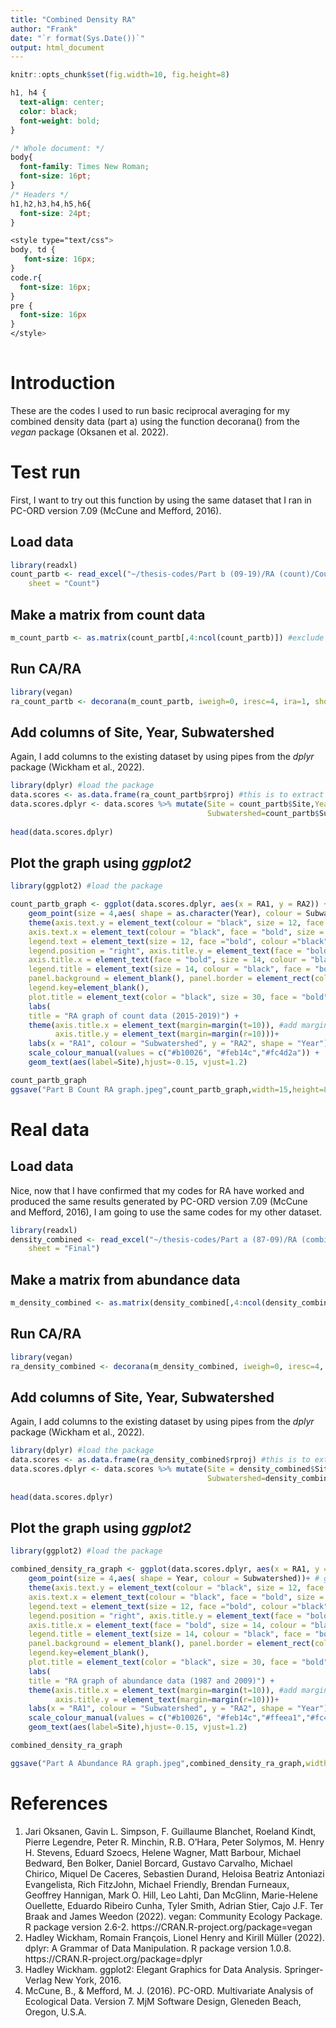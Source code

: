```yaml
---
title: "Combined Density RA"
author: "Frank"
date: "`r format(Sys.Date())`"
output: html_document
---
```


```r
knitr::opts_chunk$set(fig.width=10, fig.height=8)
```

```css
h1, h4 {
  text-align: center;
  color: black;
  font-weight: bold;
}

/* Whole document: */
body{
  font-family: Times New Roman;
  font-size: 16pt;
}
/* Headers */
h1,h2,h3,h4,h5,h6{
  font-size: 24pt;
}

<style type="text/css">
body, td {
   font-size: 16px;
}
code.r{
  font-size: 16px;
}
pre {
  font-size: 16px
}
</style>
  
```

# Introduction

These are the codes I used to run basic reciprocal averaging for my combined density data (part a) using the function decorana() from the *vegan* package (Oksanen et al. 2022).

# Test run

First, I want to try out this function by using the same dataset that I ran in PC-ORD version 7.09 (McCune and Mefford, 2016). 

## Load data


```r
library(readxl)
count_partb <- read_excel("~/thesis-codes/Part b (09-19)/RA (count)/Count Part b.xlsx", 
    sheet = "Count")
```

## Make a matrix from count data

```r
m_count_partb <- as.matrix(count_partb[,4:ncol(count_partb)]) #exclude the first column that contains SU information
```

## Run CA/RA

```r
library(vegan)
ra_count_partb <- decorana(m_count_partb, iweigh=0, iresc=4, ira=1, short=0, before=NULL, after=NULL) #no rare spp downweighting;no rescaling; basic RA; 
```

## Add columns of Site, Year, Subwatershed

Again, I add columns to the existing dataset by using pipes from the *dplyr* package (Wickham et al., 2022).

```r
library(dplyr) #load the package
data.scores <- as.data.frame(ra_count_partb$rproj) #this is to extract site scores
data.scores.dplyr <- data.scores %>% mutate(Site = count_partb$Site,Year=count_partb$Year,
                                            Subwatershed=count_partb$Subwatershed) %>% relocate(Site, Year, 
                                                                                                Subwatershed)
head(data.scores.dplyr)
```

## Plot the graph using *ggplot2*



```r
library(ggplot2) #load the package

count_partb_graph <- ggplot(data.scores.dplyr, aes(x = RA1, y = RA2)) + 
    geom_point(size = 4,aes( shape = as.character(Year), colour = Subwatershed))+ # geom_polygon(data=data.scores.dplyr,aes(x = RA1, y = RA2,group=Subwatershed),alpha=0.30); this is to add a little convex polygon to visualize the clusters better. You can try to see how it looks. 
    theme(axis.text.y = element_text(colour = "black", size = 12, face = "bold"), 
    axis.text.x = element_text(colour = "black", face = "bold", size = 12), 
    legend.text = element_text(size = 12, face ="bold", colour ="black"), 
    legend.position = "right", axis.title.y = element_text(face = "bold", size = 14), 
    axis.title.x = element_text(face = "bold", size = 14, colour = "black"), 
    legend.title = element_text(size = 14, colour = "black", face = "bold"), 
    panel.background = element_blank(), panel.border = element_rect(colour = "black", fill = NA, size = 1.2),
    legend.key=element_blank(),
    plot.title = element_text(color = "black", size = 30, face = "bold", hjust = 0.5)) + 
    labs(
    title = "RA graph of count data (2015-2019)") + 
    theme(axis.title.x = element_text(margin=margin(t=10)), #add margin to x-axis title
          axis.title.y = element_text(margin=margin(r=10)))+
    labs(x = "RA1", colour = "Subwatershed", y = "RA2", shape = "Year")  + 
    scale_colour_manual(values = c("#b10026", "#feb14c","#fc4d2a")) +
    geom_text(aes(label=Site),hjust=-0.15, vjust=1.2)

count_partb_graph
ggsave("Part B Count RA graph.jpeg",count_partb_graph,width=15,height=8)

```

# Real data

## Load data

Nice, now that I have confirmed that my codes for RA have worked and produced the same results generated by PC-ORD version 7.09 (McCune and Mefford, 2016), I am going to use the same codes for my other dataset.

```r
library(readxl)
density_combined <- read_excel("~/thesis-codes/Part a (87-09)/RA (combined density)/density_combined.xlsx", 
    sheet = "Final")
```

## Make a matrix from abundance data

```r
m_density_combined <- as.matrix(density_combined[,4:ncol(density_combined)]) #exclude the first column that contains SU information
```

## Run CA/RA

```r
library(vegan)
ra_density_combined <- decorana(m_density_combined, iweigh=0, iresc=4, ira=1, short=0, before=NULL, after=NULL) #no rare spp downweighting;no rescaling; basic RA; 
```

## Add columns of Site, Year, Subwatershed

Again, I add columns to the existing dataset by using pipes from the *dplyr* package (Wickham et al., 2022).

```r
library(dplyr) #load the package
data.scores <- as.data.frame(ra_density_combined$rproj) #this is to extract site scores
data.scores.dplyr <- data.scores %>% mutate(Site = density_combined$Site,Year=density_combined$Year,
                                            Subwatershed=density_combined$Subwatershed) %>% relocate(Site, Year, 
                                                                                                     Subwatershed)
head(data.scores.dplyr)
```

## Plot the graph using *ggplot2*

```r
library(ggplot2) #load the package

combined_density_ra_graph <- ggplot(data.scores.dplyr, aes(x = RA1, y = RA2)) + 
    geom_point(size = 4,aes( shape = Year, colour = Subwatershed))+ # geom_polygon(data=data.scores.dplyr,aes(x = RA1, y = RA2,group=Subwatershed),alpha=0.30); this is to add a little convex polygon to visualize the clusters better. You can try to see how it looks. 
    theme(axis.text.y = element_text(colour = "black", size = 12, face = "bold"), 
    axis.text.x = element_text(colour = "black", face = "bold", size = 12), 
    legend.text = element_text(size = 12, face ="bold", colour ="black"), 
    legend.position = "right", axis.title.y = element_text(face = "bold", size = 14), 
    axis.title.x = element_text(face = "bold", size = 14, colour = "black"), 
    legend.title = element_text(size = 14, colour = "black", face = "bold"), 
    panel.background = element_blank(), panel.border = element_rect(colour = "black", fill = NA, size = 1.2),
    legend.key=element_blank(),
    plot.title = element_text(color = "black", size = 30, face = "bold", hjust = 0.5)) + 
    labs(
    title = "RA graph of abundance data (1987 and 2009)") + 
    theme(axis.title.x = element_text(margin=margin(t=10)), #add margin to x-axis title
          axis.title.y = element_text(margin=margin(r=10)))+
    labs(x = "RA1", colour = "Subwatershed", y = "RA2", shape = "Year")  + 
    scale_colour_manual(values = c("#b10026", "#feb14c","#ffeea1","#fc4d2a")) +
    geom_text(aes(label=Site),hjust=-0.15, vjust=1.2)

combined_density_ra_graph

ggsave("Part A Abundance RA graph.jpeg",combined_density_ra_graph,width=15,height=8)

```

# References
1. Jari Oksanen, Gavin L. Simpson, F. Guillaume Blanchet, Roeland Kindt, Pierre Legendre, Peter R. Minchin,
  R.B. O'Hara, Peter Solymos, M. Henry H. Stevens, Eduard Szoecs, Helene Wagner, Matt Barbour, Michael
  Bedward, Ben Bolker, Daniel Borcard, Gustavo Carvalho, Michael Chirico, Miquel De Caceres, Sebastien
  Durand, Heloisa Beatriz Antoniazi Evangelista, Rich FitzJohn, Michael Friendly, Brendan Furneaux,
  Geoffrey Hannigan, Mark O. Hill, Leo Lahti, Dan McGlinn, Marie-Helene Ouellette, Eduardo Ribeiro Cunha,
  Tyler Smith, Adrian Stier, Cajo J.F. Ter Braak and James Weedon (2022). vegan: Community Ecology Package.
  R package version 2.6-2. https://CRAN.R-project.org/package=vegan
2. Hadley Wickham, Romain François, Lionel Henry and Kirill Müller (2022). dplyr: A Grammar of Data
  Manipulation. R package version 1.0.8. https://CRAN.R-project.org/package=dplyr
3. Hadley Wickham. ggplot2: Elegant Graphics for Data Analysis. Springer-Verlag New York, 2016.
4. McCune, B., & Mefford, M. J. (2016). PC-ORD. Multivariate Analysis of Ecological Data. Version 7. MjM Software Design, Gleneden Beach, Oregon, U.S.A.